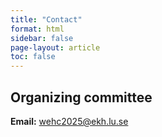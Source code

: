 ```yaml
---
title: "Contact"
format: html
sidebar: false
page-layout: article
toc: false
---
```


## Organizing committee

**Email:** [wehc2025@ekh.lu.se](mailto:wehc2025@ekh.lu.se)
